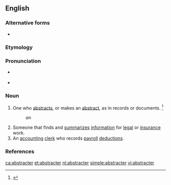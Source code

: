 ==English==

===Alternative forms===
* {{l|en|abstractor}}

===Etymology===
{{suffix|abstract|er|id2=agent noun|lang=en}}

===Pronunciation===
* {{a|US}} {{IPA|/æbˈstɹkæ.tɚ/|lang=en}}
* {{rhymes|æktə(ɹ)|lang=en}}

===Noun===
{{en-noun}}

# One who [[abstract]]s, or makes an [[abstract]], as in records or documents. {{defdate|First attested in the late 17<sup>th</sup> century.}}<ref name=SOED>{{R:SOED5|page=10}}</ref>
#: ''an {{w|abstractor of title}}''
# Someone that finds and [[summarize]]s [[information]] for [[legal]] or [[insurance]] work.
# An [[accounting]] [[clerk]] who records [[payroll]] [[deduction]]s.

===References===
<references/>

[[ca:abstracter]]
[[et:abstracter]]
[[nl:abstracter]]
[[simple:abstracter]]
[[vi:abstracter]]